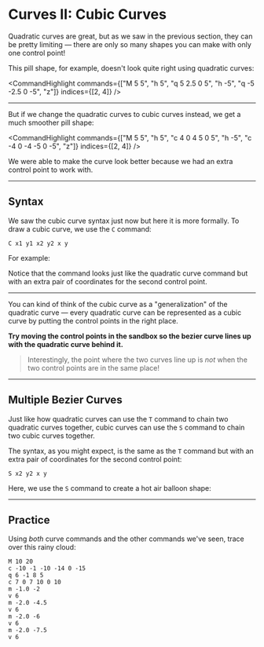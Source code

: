 # Curves II: Cubic Curves

Quadratic curves are great, but as we saw in the previous section, they can be pretty limiting — there are only so many shapes you can make with only one control point!

This pill shape, for example, doesn't look quite right using quadratic curves:

<CommandHighlight
  commands={["M 5 5", "h 5", "q 5 2.5 0 5", "h -5", "q -5 -2.5 0 -5", "z"]}
  indices={[2, 4]}
/>

---

But if we change the quadratic curves to cubic curves instead, we get a much smoother pill shape:

<CommandHighlight
  commands={["M 5 5", "h 5", "c 4 0 4 5 0 5", "h -5", "c -4 0 -4 -5 0 -5", "z"]}
  indices={[2, 4]}
/>

We were able to make the curve look better because we had an extra control point to work with.

---

## Syntax

We saw the cubic curve syntax just now but here it is more formally. To draw a cubic curve, we use the `C` command:

```
C x1 y1 x2 y2 x y
```

For example:

<SyntaxExample />

Notice that the command looks just like the quadratic curve command but with an extra pair of coordinates for the second control point.

---

You can kind of think of the cubic curve as a "generalization" of the quadratic curve — every quadratic curve can be represented as a cubic curve by putting the control points in the right place.

**Try moving the control points in the sandbox so the bezier curve lines up with the quadratic curve behind it.**

> Interestingly, the point where the two curves line up is _not_ when the two control points are in the same place!

---

## Multiple Bezier Curves

Just like how quadratic curves can use the `T` command to chain two quadratic curves together, cubic curves can use the `S` command to chain two cubic curves together.

The syntax, as you might expect, is the same as the `T` command but with an extra pair of coordinates for the second control point:

```
S x2 y2 x y
```

Here, we use the `S` command to create a hot air balloon shape:

<ChainExample />

---

## Practice

Using _both_ curve commands and the other commands we've seen, trace over this rainy cloud:

<PathEditor id="practice" />

```
M 10 20
c -10 -1 -10 -14 0 -15
q 6 -1 8 5
c 7 0 7 10 0 10
m -1.0 -2
v 6
m -2.0 -4.5
v 6
m -2.0 -6
v 6
m -2.0 -7.5
v 6
```
